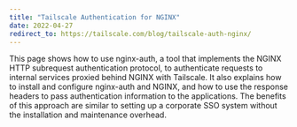 ```yaml
---
title: "Tailscale Authentication for NGINX"
date: 2022-04-27
redirect_to: https://tailscale.com/blog/tailscale-auth-nginx/
---
```


<XeblogConv name="Mimi" mood="happy">
  This page shows how to use nginx-auth, a tool that implements the NGINX HTTP
  subrequest authentication protocol, to authenticate requests to internal
  services proxied behind NGINX with Tailscale. It also explains how to install
  and configure nginx-auth and NGINX, and how to use the response headers to
  pass authentication information to the applications. The benefits of this
  approach are similar to setting up a corporate SSO system without the
  installation and maintenance overhead.
</XeblogConv>
